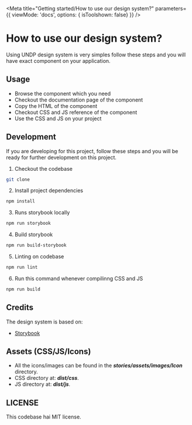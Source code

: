
<Meta 
  title="Getting started/How to use our design system?" 
  parameters={{
		viewMode: 'docs',
		options: { isToolshown: false}
	}}
/>

# How to use our design system?
Using UNDP design system is very simples follow these steps and you will have exact component on your application.

## Usage
- Browse the component which you need
- Checkout the documentation page of the component
- Copy the HTML of the component
- Checkout CSS and JS reference of the component
- Use the CSS and JS on your project

## Development
If you are developing for this project, follow these steps and you will be ready for further development on this project.

1. Checkout the codebase
```bash
git clone
```
2. Install project dependencies
```bash
npm install
```
3. Runs storybook locally
```bash
npm run storybook
```
4. Build storybook
```bash
npm run build-storybook
```
5. Linting on codebase
```bash
npm run lint
```
6. Run this command whenever compilinng CSS and JS
```bash
npm run build
```

## Credits

The design system is based on:

- [Storybook](https://storybook.js.org/)


## Assets (CSS/JS/Icons)

- All the icons/images can be found in the ***stories/assets/images/Icon*** directory.
- CSS directory at: ***dist/css***. 
- JS directory at: ***dist/js***. 


## LICENSE
This codebase hai MIT license.